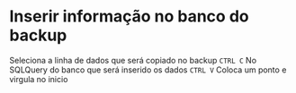 # Inserir informação no banco do backup

Seleciona a linha de dados que será copiado no backup `CTRL C` 
No SQLQuery do banco que será inserido os dados `CTRL V` 
Coloca um ponto e virgula no inicio